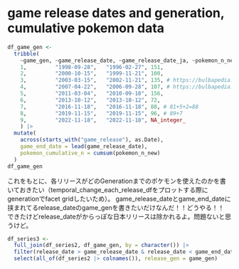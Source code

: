 # game release dates and generation, cumulative pokemon data

```r
df_game_gen <- 
  tribble(
    ~game_gen, ~game_release_date, ~game_release_date_ja, ~pokemon_n_new,
    1,         "1998-09-28",   "1996-02-27", 151,
    2,         "2000-10-15",   "1999-11-21", 100,
    3,         "2003-03-15",   "2002-11-21", 135, # https://bulbapedia.bulbagarden.net/wiki/Generation_III
    4,         "2007-04-22",   "2006-09-28", 107, # https://bulbapedia.bulbagarden.net/wiki/Generation_IV
    5,         "2011-03-04",   "2010-09-18", 156, 
    6,         "2013-10-12",   "2013-10-12", 72,
    7,         "2016-11-18",   "2016-11-18", 88, # 81+5+2=88
    8,         "2019-11-15",   "2019-11-15", 96, # 89+7
    9,         "2022-11-18",   "2022-11-18", NA_integer_
    ) |> 
  mutate(
    across(starts_with("game_release"), as.Date),
    game_end_date = lead(game_release_date),
    pokemon_cumulative_n = cumsum(pokemon_n_new)
  )
df_game_gen
```

これをもとに、各リリースがどのGenerationまでのポケモンを使えたのかを書いておきたい（temporal_change_each_release_dfをプロットする際にgenerationでfacet gridしたいため）。
game_release_dateとgame_end_dateに挟まれてるrelease_dateのgame_genを書きたいだけなんだ！！どうやる！！
できたけどrelease_dateがからっぽな日本リリースは除かれるよ。問題ないと思うけど。

```r
df_series3 <-
  full_join(df_series2, df_game_gen, by = character()) |> 
  filter(release_date > game_release_date & release_date < game_end_date) |> 
  select(all_of(df_series2 |> colnames()), release_gen = game_gen)

```

